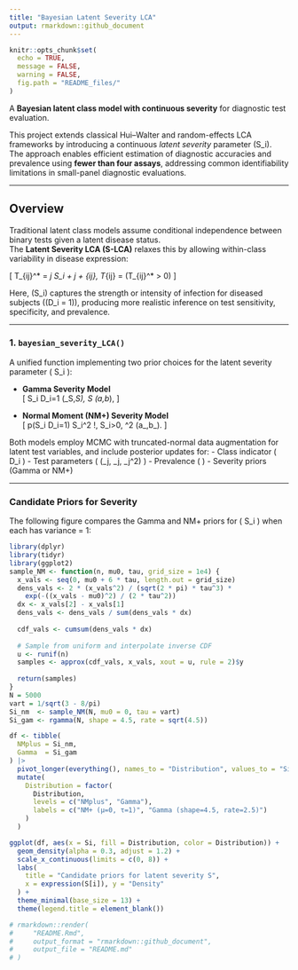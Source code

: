 ```yaml
---
title: "Bayesian Latent Severity LCA"
output: rmarkdown::github_document
---
```


```r
knitr::opts_chunk$set(
  echo = TRUE,
  message = FALSE,
  warning = FALSE,
  fig.path = "README_files/"
)
```


A **Bayesian latent class model with continuous severity** for diagnostic test evaluation.

This project extends classical Hui–Walter and random-effects LCA frameworks by introducing a continuous *latent severity* parameter \(S_i\).  
The approach enables efficient estimation of diagnostic accuracies and prevalence using **fewer than four assays**, addressing common identifiability limitations in small-panel diagnostic evaluations.


---

## Overview

Traditional latent class models assume conditional independence between binary tests given a latent disease status.  
The **Latent Severity LCA (S-LCA)** relaxes this by allowing within-class variability in disease expression:

\[
T_{ij}^* = \beta_j S_i + \gamma_j + \varepsilon_{ij}, 
\qquad T_{ij} = \mathbb{I}(T_{ij}^* > 0)
\]

Here, \(S_i\) captures the strength or intensity of infection for diseased subjects (\(D_i = 1\)), producing more realistic inference on test sensitivity, specificity, and prevalence.

---

### 1. `bayesian_severity_LCA()`

A unified function implementing two prior choices for the latent severity parameter \( S_i \):

- **Gamma Severity Model**  
\[
S_i \mid D_i=1 \sim \mathrm{Gamma}(\alpha_S,\beta_S), 
\qquad
\beta_S \sim \mathrm{Gamma}(a_\beta,b_\beta),
\]

- **Normal Moment (NM+) Severity Model**  
\[
p(S_i \mid D_i=1) \propto S_i^2 \exp\!\left[-\frac{(S_i-\mu_0)^2}{2\tau^2}\right], \quad S_i>0,
\qquad
\tau^2 \sim \mathrm{Inv\text{-}Gamma}(a_\tau,b_\tau).
\]


Both models employ MCMC with truncated-normal data augmentation for latent test variables, and include posterior updates for:
- Class indicator \( D_i \)
- Test parameters \( (\beta_j, \gamma_j, \sigma_j^2) \)
- Prevalence \( \rho \)
- Severity priors (Gamma or NM+)

---

### Candidate Priors for Severity

The following figure compares the Gamma and NM+ priors for \( S_i \) when each has variance = 1:

```r
library(dplyr)
library(tidyr)
library(ggplot2)
sample_NM <- function(n, mu0, tau, grid_size = 1e4) {
  x_vals <- seq(0, mu0 + 6 * tau, length.out = grid_size)
  dens_vals <- 2 * (x_vals^2) / (sqrt(2 * pi) * tau^3) * 
    exp(-((x_vals - mu0)^2) / (2 * tau^2))
  dx <- x_vals[2] - x_vals[1]
  dens_vals <- dens_vals / sum(dens_vals * dx)
  
  cdf_vals <- cumsum(dens_vals * dx)
  
  # Sample from uniform and interpolate inverse CDF
  u <- runif(n)
  samples <- approx(cdf_vals, x_vals, xout = u, rule = 2)$y
  
  return(samples)
}
N = 5000
vart = 1/sqrt(3 - 8/pi)
Si_nm  <- sample_NM(N, mu0 = 0, tau = vart)          
Si_gam <- rgamma(N, shape = 4.5, rate = sqrt(4.5))                

df <- tibble(
  NMplus = Si_nm,
  Gamma  = Si_gam
) |> 
  pivot_longer(everything(), names_to = "Distribution", values_to = "Si") |>
  mutate(
    Distribution = factor(
      Distribution,
      levels = c("NMplus", "Gamma"),
      labels = c("NM+ (μ=0, τ=1)", "Gamma (shape=4.5, rate=2.5)")
    )
  )

ggplot(df, aes(x = Si, fill = Distribution, color = Distribution)) +
  geom_density(alpha = 0.3, adjust = 1.2) +
  scale_x_continuous(limits = c(0, 8)) +
  labs(
    title = "Candidate priors for latent severity S",
    x = expression(S[i]), y = "Density"
  ) +
  theme_minimal(base_size = 13) +
  theme(legend.title = element_blank())
```





```r
# rmarkdown::render(
#     "README.Rmd",
#     output_format = "rmarkdown::github_document",
#     output_file = "README.md"
# )
```

